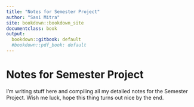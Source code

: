 ```yaml
---
title: "Notes for Semester Project"
author: "Sasi Mitra"
site: bookdown::bookdown_site
documentclass: book
output:
  bookdown::gitbook: default
  #bookdown::pdf_book: default
---
```


# Notes for Semester Project

I'm writing stuff here and compiling all my detailed notes for the Semester Project. Wish me luck, hope this thing turns out nice by the end.


<!-- If you need PDF output, uncomment bookdown::pdf_book above in YAML. You will need a LaTeX installation, e.g., https://yihui.name/tinytex/ -->
